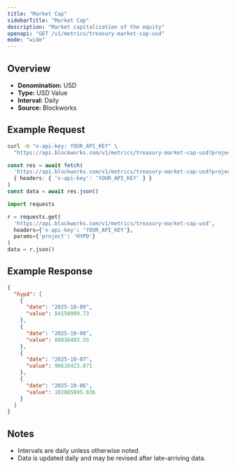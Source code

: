 ```yaml
---
title: "Market Cap"
sidebarTitle: "Market Cap"
description: "Market capitalization of the equity"
openapi: "GET /v1/metrics/treasury-market-cap-usd"
mode: "wide"
---
```


## Overview

- **Denomination:** USD
- **Type:** USD Value
- **Interval:** Daily
- **Source:** Blockworks

## Example Request

<CodeGroup>

```bash cURL
curl -H "x-api-key: YOUR_API_KEY" \
  "https://api.blockworks.com/v1/metrics/treasury-market-cap-usd?project=HYPD"
```

```typescript TypeScript
const res = await fetch(
  'https://api.blockworks.com/v1/metrics/treasury-market-cap-usd?project=HYPD',
  { headers: { 'x-api-key': 'YOUR_API_KEY' } }
)
const data = await res.json()
```

```python Python
import requests

r = requests.get(
  'https://api.blockworks.com/v1/metrics/treasury-market-cap-usd',
  headers={'x-api-key': 'YOUR_API_KEY'},
  params={'project': 'HYPD'}
)
data = r.json()
```

</CodeGroup>

## Example Response

```json
{
  "hypd": [
    {
      "date": "2025-10-09",
      "value": 84158909.73
    },
    {
      "date": "2025-10-08",
      "value": 88936403.55
    },
    {
      "date": "2025-10-07",
      "value": 90616423.071
    },
    {
      "date": "2025-10-06",
      "value": 102885895.836
    }
  ]
}
```

## Notes
- Intervals are daily unless otherwise noted.
- Data is updated daily and may be revised after late-arriving data.